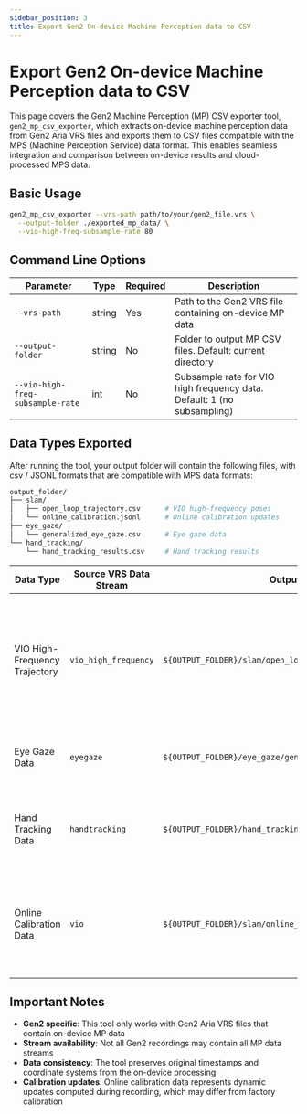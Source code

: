 ```yaml
---
sidebar_position: 3
title: Export Gen2 On-device Machine Perception data to CSV
---
```


# Export Gen2 On-device Machine Perception data to CSV

This page covers the Gen2 Machine Perception (MP) CSV exporter tool, `gen2_mp_csv_exporter`, which extracts on-device machine perception data from Gen2 Aria VRS files and exports them to CSV files compatible with the MPS (Machine Perception Service) data format.
This enables seamless integration and comparison between on-device results and cloud-processed MPS data.

## Basic Usage

```bash
gen2_mp_csv_exporter --vrs-path path/to/your/gen2_file.vrs \
  --output-folder ./exported_mp_data/ \
  --vio-high-freq-subsample-rate 80
```

## Command Line Options

| Parameter | Type | Required | Description |
|-----------|------|----------|-------------|
| `--vrs-path` | string | Yes | Path to the Gen2 VRS file containing on-device MP data |
| `--output-folder` | string | No | Folder to output MP CSV files. Default: current directory |
| `--vio-high-freq-subsample-rate` | int | No | Subsample rate for VIO high frequency data. Default: 1 (no subsampling) |

## Data Types Exported

After running the tool, your output folder will contain the following files, with csv / JSONL formats that are compatible with MPS data formats:

```bash
output_folder/
├── slam/
│   ├── open_loop_trajectory.csv      # VIO high-frequency poses
│   └── online_calibration.jsonl      # Online calibration updates
├── eye_gaze/
│   └── generalized_eye_gaze.csv      # Eye gaze data
└── hand_tracking/
    └── hand_tracking_results.csv     # Hand tracking results
```

| Data Type | Source VRS Data Stream | Output File | Content | Notes |
|-----------|------------------------|-------------|---------|-------|
| VIO High-Frequency Trajectory | `vio_high_frequency` | `${OUTPUT_FOLDER}/slam/open_loop_trajectory.csv` | High-frequency device trajectory poses from Visual-Inertial Odometry | Compatible with MPS open-loop trajectory format. Subsampling configurable via `--vio-high-freq-subsample-rate` parameter |
| Eye Gaze Data | `eyegaze` | `${OUTPUT_FOLDER}/eye_gaze/generalized_eye_gaze.csv` | Eye gaze directions and fixation points | Compatible with MPS eye gaze format |
| Hand Tracking Data | `handtracking` | `${OUTPUT_FOLDER}/hand_tracking/hand_tracking_results.csv` | Hand pose estimates, joint positions, and hand landmarks | Compatible with MPS hand tracking format |
| Online Calibration Data | `vio` | `${OUTPUT_FOLDER}/slam/online_calibration.jsonl` | Online SLAM camera and IMU calibration updates computed on-device | Compatible with MPS online calibration format |

## Important Notes

- **Gen2 specific**: This tool only works with Gen2 Aria VRS files that contain on-device MP data
- **Stream availability**: Not all Gen2 recordings may contain all MP data streams
- **Data consistency**: The tool preserves original timestamps and coordinate systems from the on-device processing
- **Calibration updates**: Online calibration data represents dynamic updates computed during recording, which may differ from factory calibration
